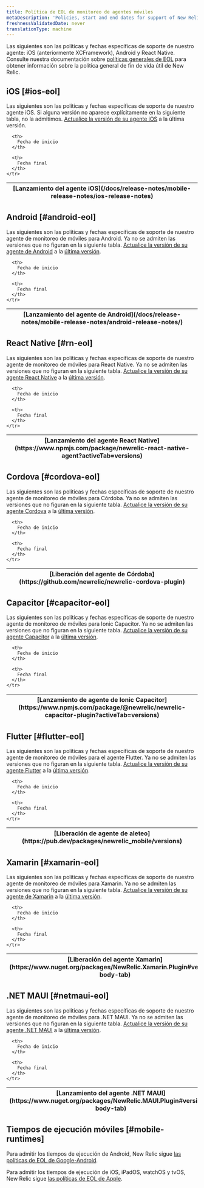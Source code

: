 ```yaml
---
title: Política de EOL de monitoreo de agentes móviles
metaDescription: 'Policies, start and end dates for support of New Relic mobile monitoring agent releases.'
freshnessValidatedDate: never
translationType: machine
---
```


Las siguientes son las políticas y fechas específicas de soporte de nuestro <InlinePopover type="mobile"/>agente: iOS (anteriormente XCFramework), Android y React Native. Consulte nuestra documentación sobre [políticas generales de EOL](/docs/licenses/end-of-life/notification-changes-new-relic-saas-features-distributed-software/) para obtener información sobre la política general de fin de vida útil de New Relic.

## iOS [#ios-eol]

Las siguientes son las políticas y fechas específicas de soporte de nuestro agente iOS. Si alguna versión no aparece explícitamente en la siguiente tabla, no la admitimos. [Actualice la versión de su agente iOS](/docs/mobile-monitoring/new-relic-mobile-ios/installation/upgrade-ios-agent) a la última versión.

<EolPage agent="ios"/>

<table>
  <thead>
    <tr>
      <th>
        [Lanzamiento del agente iOS](/docs/release-notes/mobile-release-notes/ios-release-notes)
      </th>

      <th>
        Fecha de inicio
      </th>

      <th>
        Fecha final
      </th>
    </tr>
  </thead>
</table>

## Android [#android-eol]

Las siguientes son las políticas y fechas específicas de soporte de nuestro agente de monitoreo de móviles para Android. Ya no se admiten las versiones que no figuran en la siguiente tabla. [Actualice la versión de su agente de Android](/docs/release-notes/mobile-release-notes/android-release-notes/) a la [última versión](/docs/release-notes/mobile-release-notes/android-release-notes/).

<EolPage agent="android"/>

<table>
  <thead>
    <tr>
      <th>
        [Lanzamiento del agente de Android](/docs/release-notes/mobile-release-notes/android-release-notes/)
      </th>

      <th>
        Fecha de inicio
      </th>

      <th>
        Fecha final
      </th>
    </tr>
  </thead>
</table>

## React Native [#rn-eol]

Las siguientes son las políticas y fechas específicas de soporte de nuestro agente de monitoreo de móviles para React Native. Ya no se admiten las versiones que no figuran en la siguiente tabla. [Actualice la versión de su agente React Native](https://www.npmjs.com/package/newrelic-react-native-agent?activeTab=versions) a la [última versión](/docs/release-notes/mobile-release-notes/react-native-release-notes).

<EolPage agent="react native"/>

<table>
  <thead>
    <tr>
      <th>
        [Lanzamiento del agente React Native](https://www.npmjs.com/package/newrelic-react-native-agent?activeTab=versions)
      </th>

      <th>
        Fecha de inicio
      </th>

      <th>
        Fecha final
      </th>
    </tr>
  </thead>
</table>

## Cordova [#cordova-eol]

Las siguientes son las políticas y fechas específicas de soporte de nuestro agente de monitoreo de móviles para Córdoba. Ya no se admiten las versiones que no figuran en la siguiente tabla. [Actualice la versión de su agente Cordova](https://github.com/newrelic/newrelic-cordova-plugin) a la [última versión](/docs/release-notes/mobile-release-notes/cordova-release-notes).

<EolPage agent="cordova"/>

<table>
  <thead>
    <tr>
      <th>
        [Liberación del agente de Córdoba](https://github.com/newrelic/newrelic-cordova-plugin)
      </th>

      <th>
        Fecha de inicio
      </th>

      <th>
        Fecha final
      </th>
    </tr>
  </thead>
</table>

## Capacitor [#capacitor-eol]

Las siguientes son las políticas y fechas específicas de soporte de nuestro agente de monitoreo de móviles para Ionic Capacitor. Ya no se admiten las versiones que no figuran en la siguiente tabla. [Actualice la versión de su agente Capacitor](https://www.npmjs.com/package/@newrelic/newrelic-capacitor-plugin) a la [última versión](/docs/release-notes/mobile-release-notes/capacitor-release-notes).

<EolPage agent="capacitor"/>

<table>
  <thead>
    <tr>
      <th>
        [Lanzamiento de agente de Ionic Capacitor](https://www.npmjs.com/package/@newrelic/newrelic-capacitor-plugin?activeTab=versions)
      </th>

      <th>
        Fecha de inicio
      </th>

      <th>
        Fecha final
      </th>
    </tr>
  </thead>
</table>

## Flutter [#flutter-eol]

Las siguientes son las políticas y fechas específicas de soporte de nuestro agente de monitoreo de móviles para el agente Flutter. Ya no se admiten las versiones que no figuran en la siguiente tabla. [Actualice la versión de su agente Flutter](https://pub.dev/packages/newrelic_mobile) a la [última versión](/docs/release-notes/mobile-release-notes/flutter-release-notes).

<EolPage agent="flutter"/>

<table>
  <thead>
    <tr>
      <th>
        [Liberación de agente de aleteo](https://pub.dev/packages/newrelic_mobile/versions)
      </th>

      <th>
        Fecha de inicio
      </th>

      <th>
        Fecha final
      </th>
    </tr>
  </thead>
</table>

## Xamarin [#xamarin-eol]

Las siguientes son las políticas y fechas específicas de soporte de nuestro agente de monitoreo de móviles para Xamarin. Ya no se admiten las versiones que no figuran en la siguiente tabla. [Actualice la versión de su agente de Xamarin](https://www.nuget.org/packages/NewRelic.Xamarin.Plugin) a la [última versión](/docs/release-notes/mobile-release-notes/xamarin-release-notes).

<EolPage agent="xamarin"/>

<table>
  <thead>
    <tr>
      <th>
        [Liberación del agente Xamarin](https://www.nuget.org/packages/NewRelic.Xamarin.Plugin#versions-body-tab)
      </th>

      <th>
        Fecha de inicio
      </th>

      <th>
        Fecha final
      </th>
    </tr>
  </thead>
</table>

## .NET MAUI [#netmaui-eol]

Las siguientes son las políticas y fechas específicas de soporte de nuestro agente de monitoreo de móviles para .NET MAUI. Ya no se admiten las versiones que no figuran en la siguiente tabla. [Actualice la versión de su agente .NET MAUI](https://www.nuget.org/packages/NewRelic.MAUI.Plugin) a la [última versión](/docs/release-notes/mobile-release-notes/net-maui-release-notes).

<EolPage agent=".net maui"/>

<table>
  <thead>
    <tr>
      <th>
        [Lanzamiento del agente .NET MAUI](https://www.nuget.org/packages/NewRelic.MAUI.Plugin#versions-body-tab)
      </th>

      <th>
        Fecha de inicio
      </th>

      <th>
        Fecha final
      </th>
    </tr>
  </thead>
</table>

## Tiempos de ejecución móviles [#mobile-runtimes]

Para admitir los tiempos de ejecución de Android, New Relic sigue [las políticas de EOL de Google-Android](https://endoflife.date/android).

Para admitir los tiempos de ejecución de iOS, iPadOS, watchOS y tvOS, New Relic sigue [las políticas de EOL de Apple](https://support.apple.com/).